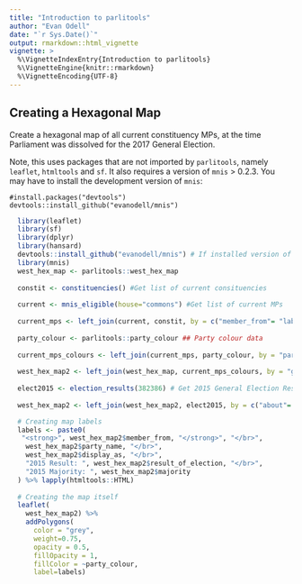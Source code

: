 ```yaml
---
title: "Introduction to parlitools"
author: "Evan Odell"
date: "`r Sys.Date()`"
output: rmarkdown::html_vignette
vignette: >
  %\VignetteIndexEntry{Introduction to parlitools}
  %\VignetteEngine{knitr::rmarkdown}
  %\VignetteEncoding{UTF-8}
---
```


## Creating a Hexagonal Map

Create a hexagonal map of all current constituency MPs, at the time Parliament was dissolved for the 2017 General Election.

Note, this uses packages that are not imported by `parlitools`, namely `leaflet`, `htmltools` and `sf`. It also requires a version of `mnis` > 0.2.3. You may have to install the development version of `mnis`:

```
#install.packages("devtools")
devtools::install_github("evanodell/mnis")
```

```r
  library(leaflet)
  library(sf)
  library(dplyr)
  library(hansard)
  devtools::install_github("evanodell/mnis") # If installed version of `mnis` is v0.2.3 or less
  library(mnis)
  west_hex_map <- parlitools::west_hex_map
  
  constit <- constituencies() #Get list of current consituencies
  
  current <- mnis_eligible(house="commons") #Get list of current MPs
  
  current_mps <- left_join(current, constit, by = c("member_from"= "label_value")) ## Join together
  
  party_colour <- parlitools::party_colour ## Party colour data
  
  current_mps_colours <- left_join(current_mps, party_colour, by = "party_id") ## Join to current MP data
  
  west_hex_map2 <- left_join(west_hex_map, current_mps_colours, by = "gss_code") ## Join to hexagon map
  
  elect2015 <- election_results(382386) # Get 2015 General Election Results
  
  west_hex_map2 <- left_join(west_hex_map2, elect2015, by = c("about"= "constituency_about")) ## Join together

  # Creating map labels
  labels <- paste0(
   "<strong>", west_hex_map2$member_from, "</strong>", "</br>",
    west_hex_map2$party_name, "</br>",
    west_hex_map2$display_as, "</br>",
    "2015 Result: ", west_hex_map2$result_of_election, "</br>",
    "2015 Majority: ", west_hex_map2$majority
  ) %>% lapply(htmltools::HTML)
  
  # Creating the map itself
  leaflet(
    west_hex_map2) %>%
    addPolygons(
      color = "grey",
      weight=0.75,
      opacity = 0.5,
      fillOpacity = 1,
      fillColor = ~party_colour,
      label=labels) 
```

